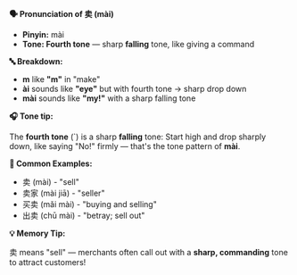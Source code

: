 **🗣️ Pronunciation of 卖 (mài)**

- **Pinyin:** mài
- **Tone: Fourth tone** — sharp **falling** tone, like giving a command

**🔤 Breakdown:**

- **m** like **"m"** in "make"
- **ài** sounds like **"eye"** but with fourth tone → sharp drop down
- **mài** sounds like **"my!"** with a sharp falling tone

**🎧 Tone tip:**

The **fourth tone** (`) is a sharp **falling** tone: Start high and drop sharply down, like saying
"No!" firmly — that's the tone pattern of **mài**.

**📝 Common Examples:**

- 卖 (mài) - "sell"
- 卖家 (mài jiā) - "seller"
- 买卖 (mǎi mài) - "buying and selling"
- 出卖 (chū mài) - "betray; sell out"

**💡 Memory Tip:**

卖 means "sell" — merchants often call out with a **sharp, commanding** tone to attract customers!
